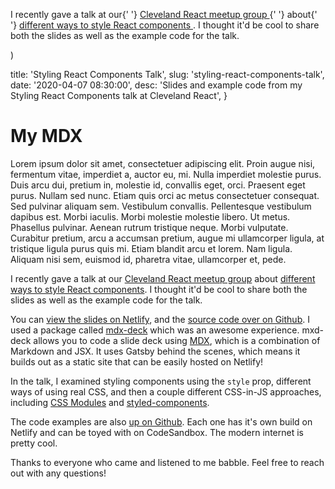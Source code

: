 

  <p>
    I recently gave a talk at our{' '}
    <a
      href="https://www.meetup.com/Cleveland-React"
      target="_blank"
      rel="nofollow"
    >
      Cleveland React meetup group
    </a>{' '}
    about{' '}
    <a
      href="https://www.meetup.com/Cleveland-React/events/268063093/"
      target="_blank"
      rel="nofollow"
    >
      different ways to style React components
    </a>
    . I thought it'd be cool to share both the slides as well as the example code
    for the talk.
  </p>
)


  title: 'Styling React Components Talk',
  slug: 'styling-react-components-talk',
  date: '2020-04-07 08:30:00',
  desc:
    'Slides and example code from my Styling React Components talk at Cleveland React',
}

# My MDX

Lorem ipsum dolor sit amet, consectetuer adipiscing elit. Proin augue nisi, fermentum vitae, imperdiet a, auctor eu, mi. Nulla imperdiet molestie purus. Duis arcu dui, pretium in, molestie id, convallis eget, orci. Praesent eget purus. Nullam sed nunc. Etiam quis orci ac metus consectetuer consequat. Sed pulvinar aliquam sem. Vestibulum convallis. Pellentesque vestibulum dapibus est. Morbi iaculis. Morbi molestie molestie libero. Ut metus. Phasellus pulvinar. Aenean rutrum tristique neque. Morbi vulputate. Curabitur pretium, arcu a accumsan pretium, augue mi ullamcorper ligula, at tristique ligula purus quis mi. Etiam blandit arcu et lorem. Nam ligula. Aliquam nisi sem, euismod id, pharetra vitae, ullamcorper et, pede.

I recently gave a talk at our [Cleveland React meetup group](https://www.meetup.com/Cleveland-React) about [different ways to style React components](https://www.meetup.com/Cleveland-React/events/268063093). I thought it'd be cool to share both the slides as well as the example code for the talk.

You can [view the slides on Netlify](https://clereact-styling-react-components-slides.netlify.com), and the [source code over on Github](https://github.com/danieltott/styling-react-components-slides). I used a package called [mdx-deck](https://github.com/jxnblk/mdx-deck) which was an awesome experience. mxd-deck allows you to code a slide deck using [MDX](https://mdxjs.com), which is a combination of Markdown and JSX. It uses Gatsby behind the scenes, which means it builds out as a static site that can be easily hosted on Netlify!

In the talk, I examined styling components using the `style` prop, different ways of using real CSS, and then a couple different CSS-in-JS approaches, including [CSS Modules](https://github.com/css-modules/css-modules) and [styled-components](https://styled-components.com).

The code examples are also [up on Github](https://github.com/danieltott/Styling-React-Components). Each one has it's own build on Netlify and can be toyed with on CodeSandbox. The modern internet is pretty cool.

Thanks to everyone who came and listened to me babble. Feel free to reach out with any questions!
